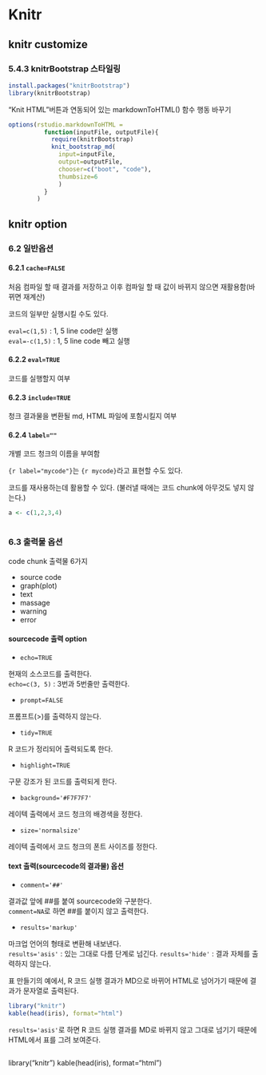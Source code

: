 Knitr
====================================================

knitr customize
----------------------------------------------------

### 5.4.3 knitrBootstrap 스타일링

```r
install.packages("knitrBootstrap")
library(knitrBootstrap)
```

"Knit HTML"버튼과 연동되어 있는  markdownToHTML() 함수 행동 바꾸기
```r
options(rstudio.markdownToHTML = 
          function(inputFile, outputFile){
            require(knitrBootstrap)
            knit_bootstrap_md(
              input=inputFile,
              output=outputFile,
              chooser=c("boot", "code"),
              thumbsize=6
              )
          }
        )
```


knitr option
----------------------------------------------------

### 6.2 일반옵션

#### 6.2.1 `cache=FALSE`

처음 컴파일 할 때 결과를 저장하고 이후 컴파일 할 때 값이 바뀌지 않으면 재활용함(바뀌면 재계산)

코드의 일부만 실행시킬 수도 있다.

`eval=c(1,5)` : 1, 5 line code만 실행  
`eval=-c(1,5)` : 1, 5 line code 빼고 실행

#### 6.2.2 `eval=TRUE`

코드를 실행할지 여부

#### 6.2.3 `include=TRUE`

청크 결과물을 변환될 md, HTML 파일에 포함시킬지 여부

#### 6.2.4 `label=""`

개별 코드 청크의 이름을 부여함

`{r label="mycode"}`는 `{r mycode}`라고 표현할 수도 있다.

코드를 재사용하는데 활용할 수 있다. (불러낼 때에는 코드 chunk에 아무것도 넣지 않는다.)

```r
a <- c(1,2,3,4)
```

```r
```

### 6.3 출력물 옵션

code chunk 출력물 6가지

- source code
- graph(plot)
- text
- massage
- warning
- error

#### sourcecode 출력 option 

* `echo=TRUE`

현재의 소스코드를 출력한다.  
`echo=c(3, 5)` : 3번과 5번줄만 출력한다. 

* `prompt=FALSE`

프롬프트(>)를 출력하지 않는다.

* `tidy=TRUE`

R 코드가 정리되어 출력되도록 한다.

* `highlight=TRUE`

구문 강조가 된 코드를 출력되게 한다.

* `background='#F7F7F7'`

레이텍 출력에서 코드 청크의 배경색을 정한다.

* `size='normalsize'`

레이텍 출력에서 코드 청크의 폰트 사이즈를 정한다. 

#### text 출력(sourcecode의 결과물) 옵션

* `comment='##'`

결과값 앞에 ##를 붙여 sourcecode와 구분한다.  
`comment=NA`로 하면 ##를 붙이지 않고 출력한다. 

* `results='markup'`

마크업 언어의 형태로 변환해 내보낸다.  
`results='asis'` : 있는 그대로 다름 단계로 넘긴다.
`results='hide'` : 결과 자체를 출력하지 않는다.

표 만들기의 예에서, R 코드 실행 결과가 MD으로 바뀌어 HTML로 넘어가기 때문에 결과가 문자열로 출력된다. 
```r
library("knitr")
kable(head(iris), format="html")
```

`results='asis'`로 하면 R 코드 실행 결과를 MD로 바뀌지 않고 그대로 넘기기 때문에 HTML에서 표를 그려 보여준다.
```r
```

library("knitr")
kable(head(iris), format="html")
